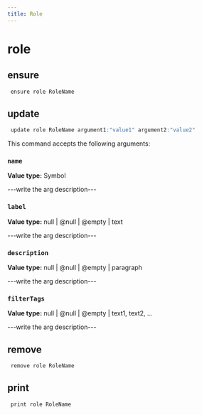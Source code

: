 ```yaml
---
title: Role
---
```


# role

## ensure

```js filename="Terminal" copy
 ensure role RoleName
```


## update

```js filename="Terminal" copy
 update role RoleName argument1:"value1" argument2:"value2"
```

This command accepts the following arguments:

### `name`
**Value type:** Symbol

---write the arg description---

### `label`
**Value type:** null | @null | @empty | text

---write the arg description---

### `description`
**Value type:** null | @null | @empty | paragraph

---write the arg description---

### `filterTags`
**Value type:** null | @null | @empty | text1, text2, ...

---write the arg description---


## remove

```js filename="Terminal" copy
 remove role RoleName
```


## print

```js filename="Terminal" copy
 print role RoleName
```


